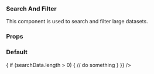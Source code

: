 

<Meta title="SearchAndFilter" component={SearchAndFilter} />

### Search And Filter

This component is used to search and filter large datasets.

### Props

<ArgsTable of={SearchAndFilter} />

### Default

<Canvas>
  <Story name="Default">
    <SearchAndFilter
      filterPanelData={[
        {
          id: 0,
          heading: "Cloud",
          chips: [
            { lead: "Cloud", value: "Google" },
            { lead: "Cloud", value: "AWS" },
            { lead: "Cloud", value: "Azure" },
          ],
        },
        {
          id: 1,
          heading: "Region",
          chips: [
            { lead: "Region", value: "us-east1" },
            { lead: "Region", value: "us-north2" },
            { lead: "Region", value: "us-south3" },
            { lead: "Region", value: "us-north4" },
            { lead: "Region", value: "us-east5" },
            { lead: "Region", value: "us-south6" },
            { lead: "Region", value: "us-east7" },
            { lead: "Region", value: "us-east8" },
            { lead: "Region", value: "us-east9" },
            { lead: "Region", value: "us-east10" },
          ],
        },
        {
          id: 2,
          heading: "Owner",
          chips: [
            { lead: "Owner", value: "foo" },
            { lead: "Owner", value: "bar" },
            { lead: "Owner", value: "baz" },
          ],
        },
      ]}
      existingSearchData={[{ lead: "Cloud", value: "Google" }]}
      returnSearchData={(searchData) => {
        if (searchData.length > 0) {
          // do something
        }
      }}
    />
  </Story>
</Canvas>
